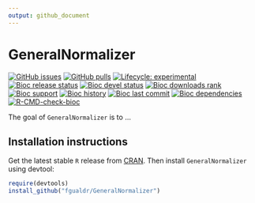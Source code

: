 ```yaml
---
output: github_document
---
```


# GeneralNormalizer

<!-- badges: start -->
[![GitHub issues](https://img.shields.io/github/issues/fgualdr/GeneralNormalizer)](https://github.com/fgualdr/GeneralNormalizer/issues)
[![GitHub pulls](https://img.shields.io/github/issues-pr/fgualdr/GeneralNormalizer)](https://github.com/fgualdr/GeneralNormalizer/pulls)
[![Lifecycle: experimental](https://img.shields.io/badge/lifecycle-experimental-orange.svg)](https://lifecycle.r-lib.org/articles/stages.html#experimental)
[![Bioc release status](http://www.bioconductor.org/shields/build/release/bioc/GeneralNormalizer.svg)](https://bioconductor.org/checkResults/release/bioc-LATEST/GeneralNormalizer)
[![Bioc devel status](http://www.bioconductor.org/shields/build/devel/bioc/GeneralNormalizer.svg)](https://bioconductor.org/checkResults/devel/bioc-LATEST/GeneralNormalizer)
[![Bioc downloads rank](https://bioconductor.org/shields/downloads/release/GeneralNormalizer.svg)](http://bioconductor.org/packages/stats/bioc/GeneralNormalizer/)
[![Bioc support](https://bioconductor.org/shields/posts/GeneralNormalizer.svg)](https://support.bioconductor.org/tag/GeneralNormalizer)
[![Bioc history](https://bioconductor.org/shields/years-in-bioc/GeneralNormalizer.svg)](https://bioconductor.org/packages/release/bioc/html/GeneralNormalizer.html#since)
[![Bioc last commit](https://bioconductor.org/shields/lastcommit/devel/bioc/GeneralNormalizer.svg)](http://bioconductor.org/checkResults/devel/bioc-LATEST/GeneralNormalizer/)
[![Bioc dependencies](https://bioconductor.org/shields/dependencies/release/GeneralNormalizer.svg)](https://bioconductor.org/packages/release/bioc/html/GeneralNormalizer.html#since)
[![R-CMD-check-bioc](https://github.com/fgualdr/GeneralNormalizer/actions/workflows/R-CMD-check-bioc.yaml/badge.svg)](https://github.com/fgualdr/GeneralNormalizer/actions/workflows/R-CMD-check-bioc.yaml)
<!-- badges: end -->

The goal of `GeneralNormalizer` is to ...

## Installation instructions

Get the latest stable `R` release from [CRAN](http://cran.r-project.org/). Then install `GeneralNormalizer` using devtool:

```r
require(devtools)
install_github("fgualdr/GeneralNormalizer")
```
